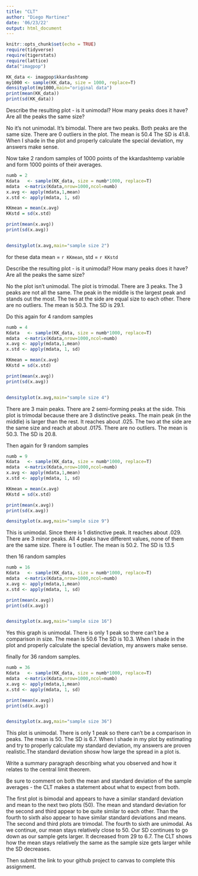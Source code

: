 ```yaml
---
title: "CLT"
author: "Diego Martinez"
date: '06/23/22'
output: html_document
---
```

```r
knitr::opts_chunk$set(echo = TRUE)
require(tidyverse)
require(tigerstats)
require(lattice)
data("imagpop")
```

```r
KK_data <- imagpop$kkardashtemp
my1000 <- sample(KK_data, size = 1000, replace=T)
densityplot(my1000,main="original data")
print(mean(KK_data))
print(sd(KK_data))

```

Describe the resulting plot -  is it unimodal?  How many peaks does it have?  Are all the peaks the same size? 

No it's not unimodal. It's bimodal. There are two peaks. Both peaks are the same size. There are 0 outliers in the plot. The mean is 50.4  The SD is 41.8.  When I shade in the plot and properly calculate the special deviation, my answers make sense. 





Now take 2 random samples of 1000 points of the kkardashtemp variable and form 1000 points of their averages. 

```r
numb = 2
Kdata   <- sample(KK_data, size = numb*1000, replace=T)  
mdata  <-matrix(Kdata,nrow=1000,ncol=numb)
x.avg <- apply(mdata,1,mean)
x.std <- apply(mdata, 1, sd)

KKmean = mean(x.avg)
KKstd = sd(x.std)

print(mean(x.avg))
print(sd(x.avg))


densityplot(x.avg,main="sample size 2")
```


for these data mean = `r KKmean`, std = `r KKstd`

Describe the resulting plot -  is it unimodal?  How many peaks does it have?  Are all the peaks the same size? 


No the plot isn't unimodal. The plot is trimodal. There are 3 peaks. The 3 peaks are not all the same. The peak in the middle is the largest peak and stands out the most. The two at the side are equal size to each other. There are no outliers. The mean is 50.3. The SD is 29.1. 
 
 
Do this again for 4 random samples

```r
numb = 4
Kdata   <- sample(KK_data, size = numb*1000, replace=T)
mdata  <-matrix(Kdata,nrow=1000,ncol=numb)
x.avg <- apply(mdata,1,mean)
x.std <- apply(mdata, 1, sd)

KKmean = mean(x.avg)
KKstd = sd(x.std)

print(mean(x.avg))
print(sd(x.avg))


densityplot(x.avg,main="sample size 4")
```

There are 3 main peaks. There are 2 semi-forming peaks at the side. This plot is trimodal because there are 3 distinctive peaks. The main peak (in the middle) is larger than the rest. It reaches about .025.  The two at the side are the same size and reach at about .0175. There are no outliers. The mean is 50.3. The SD is 20.8. 

Then again for 9 random samples

```r
numb = 9
Kdata   <- sample(KK_data, size = numb*1000, replace=T)
mdata  <-matrix(Kdata,nrow=1000,ncol=numb)
x.avg <- apply(mdata,1,mean)
x.std <- apply(mdata, 1, sd)

KKmean = mean(x.avg)
KKstd = sd(x.std)

print(mean(x.avg))
print(sd(x.avg))

densityplot(x.avg,main="sample size 9")
```

This is unimodal. Since there is 1 distinctive peak. It reaches about .029. There are 3 minor peaks. All 4 peaks have different values, none of them are the same size. There is 1 outlier. The mean is 50.2. The SD is 13.5



then 16 random samples

```r
numb = 16
Kdata   <- sample(KK_data, size = numb*1000, replace=T)
mdata  <-matrix(Kdata,nrow=1000,ncol=numb)
x.avg <- apply(mdata,1,mean)
x.std <- apply(mdata, 1, sd)

print(mean(x.avg))
print(sd(x.avg))


densityplot(x.avg,main="sample size 16")
```


Yes this graph is unimodal. There is only 1 peak so there can't be a comparison in size. The mean is 50.6 The SD is 10.3. When I shade in the plot and properly calculate the special deviation, my answers make sense. 


finally for 36 random samples.

```r
numb = 36
Kdata   <- sample(KK_data, size = numb*1000, replace=T)
mdata  <-matrix(Kdata,nrow=1000,ncol=numb)
x.avg <- apply(mdata,1,mean)
x.std <- apply(mdata, 1, sd)

print(mean(x.avg))
print(sd(x.avg))


densityplot(x.avg,main="sample size 36")
```

This plot is unimodal. There is only 1 peak so there can't be a comparison in peaks. The mean is 50. The SD is 6.7. When I shade in my plot by estimating and try to properly calculate my standard deviation, my answers are proven realistic.The standard deviation shosw how large the spread in a plot is. 


Write a summary paragraph describing what you observed and how it relates to the central limit theorem.

Be sure to comment on both the mean and standard deviation of the sample averages - the CLT makes a statement about what to expect from both.


The first plot is bimodal and appears to have a similar standard deviation and mean to the next two plots (50). The mean and standard deviation for the second and third appear to be quite similar to each other. Than the fourth to sixth also appear to have similar standard deviations and means. The second and third plots are trimodal. The fourth to sixth are unimodal. As we continue, our mean stays relatively close to 50. Our SD continues to go down as our sample gets larger. It decreased from 29 to 6.7. The CLT shows how the mean stays relatively the same as the sample size gets larger while the SD decreases. 

Then submit the link to your github project  to canvas to complete this assignment.